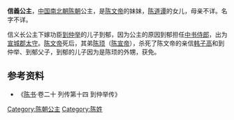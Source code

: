 {{東亞女性歷史人物
| 名稱=信義公主
| 身份=[[陈朝|陈朝]]公主
| 畫像=
| 說明=
| 姓=陈
| 名=
| 封爵=[[公主|公主]]
| 位號=
| 封號=信义长公主
| 出生年=
| 逝世年=
| 諡號=
| 墳墓=
| 父親=[[陈道谭|陈道谭]]
| 夫=[[到郁|到郁]]
| 夫之父=[[到仲举|到仲举]]
| 兄弟=[[陈文帝|陈文帝]]、[[陈宣帝|陈宣帝]]
|}}
'''信義公主'''，[[中国|中国]][[南北朝|南北朝]][[陈朝|陈朝]]公主，是[[陈文帝|陈文帝]]的妹妹，[[陈道谭|陈道谭]]的女儿，母亲不详。名字不详。

信义长公主下嫁功臣[[到仲举|到仲举]]的儿子到郁，因为公主的原因到郁担任[[中书侍郎|中书侍郎]]，出为[[宣城郡|宣城郡]][[太守|太守]]。[[陈文帝|陈文帝]]死后，其弟[[陈顼|陈顼]]（[[陈宣帝|陈宣帝]]），杀死了陈文帝的亲信[[韩子高|韩子高]]和到仲举、到郁父子，到郁的儿子因为是陈顼的外甥，获免。
  
== 参考资料 ==
*《[[陈书|陈书]]·卷二十 列传第十四 到仲举传》

[[Category:陈朝公主|Category:陈朝公主]]
[[Category:陈姓|Category:陈姓]]